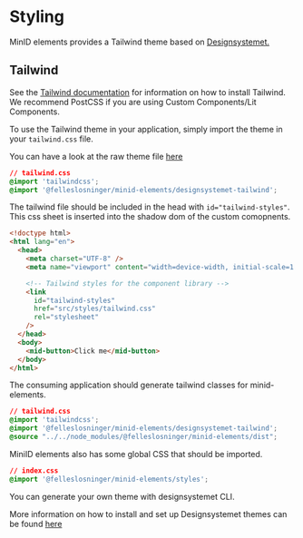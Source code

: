 
<Meta title="Styling/Setup" />

# Styling

MinID elements provides a Tailwind theme based on [Designsystemet.](https://www.designsystemet.no/)

## Tailwind

See the [Tailwind documentation](https://tailwindcss.com/docs/installation) for information
on how to install Tailwind. We recommend PostCSS if you are using Custom Components/Lit Components.

To use the Tailwind theme in your application, simply import the theme in your `tailwind.css` file.

You can have a look at the raw theme file [here](https://github.com/felleslosninger/minid-web-components/blob/main/src/styles/designsystemet-tailwind.css)

```css
// tailwind.css
@import 'tailwindcss';
@import '@felleslosninger/minid-elements/designsystemet-tailwind';
```

The tailwind file should be included in the head with `id="tailwind-styles"`. This css sheet is inserted into the shadow dom of the custom comopnents.

```html
<!doctype html>
<html lang="en">
  <head>
    <meta charset="UTF-8" />
    <meta name="viewport" content="width=device-width, initial-scale=1.0" />

    <!-- Tailwind styles for the component library -->
    <link
      id="tailwind-styles"
      href="src/styles/tailwind.css"
      rel="stylesheet"
    />
  </head>
  <body>
    <mid-button>Click me</mid-button>
  </body>
</html>
```

The consuming application should generate tailwind classes for minid-elements.

```css
// tailwind.css
@import 'tailwindcss';
@import '@felleslosninger/minid-elements/designsystemet-tailwind';
@source "../../node_modules/@felleslosninger/minid-elements/dist";
```

MiniID elements also has some global CSS that should be imported.

```css
// index.css
@import '@felleslosninger/minid-elements/styles';

```

You can generate your own theme with designsystemet CLI.

More information on how to
install and set up Designsystemet themes can be found [here](https://github.com/digdir/designsystemet)
